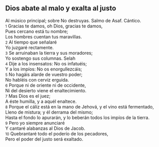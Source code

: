 == Dios abate al malo y exalta al justo ==

Al músico principal; sobre No destruyas. Salmo de Asaf. Cántico.<br>
{{anchor|1}} <small>1</small> Gracias te damos, oh Dios, gracias te damos,<br>
Pues cercano está tu nombre;<br>
Los hombres cuentan tus maravillas.<br>
{{anchor|2}} <small>2</small> Al tiempo que señalaré<br>
Yo juzgaré rectamente.<br>
{{anchor|3}} <small>3</small> Se arruinaban la tierra y sus moradores;<br>
Yo sostengo sus columnas. Selah<br>
{{anchor|4}} <small>4</small> Dije a los insensatos: No os infatuéis;<br>
Y a los impíos: No os enorgullezcáis;<br>
{{anchor|5}} <small>5</small> No hagáis alarde de vuestro poder;<br>
No habléis con cerviz erguida.<br>
{{anchor|6}} <small>6</small> Porque ni de oriente ni de occidente,<br>
Ni del desierto viene el enaltecimiento.<br>
{{anchor|7}} <small>7</small> Mas Dios es el juez;<br>
A éste humilla, y a aquél enaltece.<br>
{{anchor|8}} <small>8</small> Porque el cáliz está en la mano de Jehová, y el vino está fermentado,<br>
Lleno de mistura; y él derrama del mismo;<br>
Hasta el fondo lo apurarán, y lo beberán todos los impíos de la tierra.<br>
{{anchor|9}} <small>9</small> Pero yo siempre anunciaré<br>
Y cantaré alabanzas al Dios de Jacob.<br>
{{anchor|10}} <small>10</small> Quebrantaré todo el poderío de los pecadores,<br>
Pero el poder del justo será exaltado.<br>
